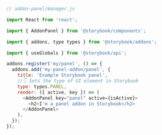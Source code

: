 ```js
// addon-panel/manager.js

import React from 'react';

import { AddonPanel } from '@storybook/components';

import { addons, type types } from '@storybook/addons';

import { useGlobals } from '@storybook/api';

addons.register('my/panel', () => {
  addons.add('my-panel-addon/panel', {
    title: 'Example Storybook panel',
    //👇 Sets the type of UI element in Storybook
    type: types.PANEL,
    render: ({ active, key }) => (
      <AddonPanel key="panel" active={isActive}>
        <h2>I'm a panel addon in Storybook</h2>
      </AddonPanel>
    ),
  });
});
```